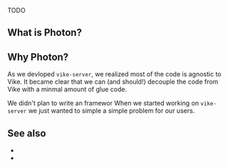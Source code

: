 
TODO

## What is Photon?

## Why Photon?

As we devloped `vike-server`, we realized most of the code is agnostic to Vike. It became clear that we can (and should!) decouple the code from Vike with a minmal amount of glue code.

We didn't plan to write an framewor
When we started working on `vike-server` we just wanted to simple a simple problem for our users.

<PhotonRationale isBlogPost/>

## See also

- <Link href="/vike-photon" />
- <Link href="/blog/photon" />
